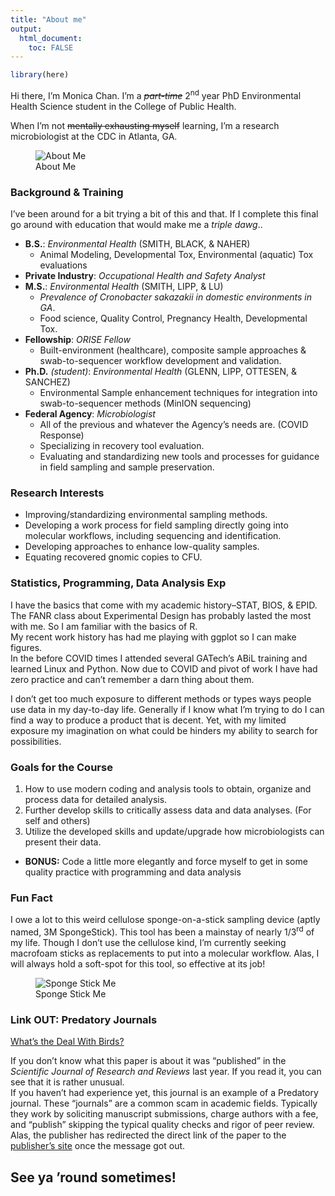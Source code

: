 ---
title: "About me"
output: 
  html_document:
    toc: FALSE
---
```{r include=FALSE}
library(here)
```

Hi there, I'm Monica Chan. I'm a ~~_part-time_~~ 2^nd^ year PhD Environmental Health Science student in the College of Public Health.

When I'm not ~~mentally exhausting myself~~ learning, I'm a research microbiologist at the CDC in Atlanta, GA.  

![About Me](./Photos/AboutMe.jpg)

### **Background & Training**
I've been around for a bit trying a bit of this and that. If I complete this final go around with education that would make me a _triple dawg_.. 

* **B.S.**: _Environmental Health_ (SMITH, BLACK, & NAHER)  
  - Animal Modeling, Developmental Tox, Environmental (aquatic) Tox evaluations
* **Private Industry**: _Occupational Health and Safety Analyst_
* **M.S.**: _Environmental Health_ (SMITH, LIPP, & LU)  
  - _Prevalence of _Cronobacter sakazakii_ in domestic environments in GA_.
  - Food science, Quality Control, Pregnancy Health, Developmental Tox.
* **Fellowship**: _ORISE Fellow_   
  - Built-environment (healthcare), composite sample approaches & swab-to-sequencer workflow development and validation.
* **Ph.D.** _(student)_: _Environmental Health_ (GLENN, LIPP, OTTESEN, & SANCHEZ)  
  - Environmental Sample enhancement techniques for integration into swab-to-sequencer methods (MinION sequencing)
* **Federal Agency**: _Microbiologist_
  - All of the previous and whatever the Agency's needs are. (COVID Response)
  - Specializing in recovery tool evaluation.
  - Evaluating and standardizing new tools and processes for guidance in  field sampling and sample preservation.


### **Research Interests**

* Improving/standardizing environmental sampling methods. 
* Developing a work process for field sampling directly going into molecular workflows, including sequencing and identification.
* Developing approaches to enhance low-quality samples.
* Equating recovered gnomic copies to CFU.


### **Statistics, Programming, Data Analysis Exp**

I have the basics that come with my academic history--STAT, BIOS, & EPID.  
The FANR class about Experimental Design has probably lasted the most with me. So I am familiar with the basics of R.  
My recent work history has had me playing with ggplot so I can make figures.  
In the before COVID times I attended several GATech's ABiL training and learned Linux and Python. Now due to COVID and pivot of work I have had zero practice and can't remember a darn thing about them.  

I don't get too much exposure to different methods or types ways people use data in my day-to-day life. Generally if I know what I'm trying to do I can find a way to produce a product that is decent. Yet, with my limited exposure my imagination on what could be hinders my ability to search for possibilities. 

### **Goals for the Course**

1. How to use modern coding and analysis tools to obtain, organize and process data for detailed analysis. 
2. Further develop skills to critically assess data and data analyses. (For self and others)
3. Utilize the developed skills and update/upgrade how microbiologists can present their data.
* **BONUS:** Code a little more elegantly and force myself to get in some quality practice with programming and data analysis


### **Fun Fact**

I owe a lot to this weird cellulose sponge-on-a-stick sampling device (aptly named, 3M SpongeStick). This tool has been a mainstay of nearly 1/3^rd^ of my life. Though I don't use the cellulose kind, I'm currently seeking macrofoam sticks as replacements to put into a molecular workflow. Alas, I will always hold a soft-spot for this tool, so effective at its job! 

![Sponge Stick Me](./Photos/SpongeMe.jpg)


### **Link OUT: Predatory Journals**

[What's the Deal With Birds?](http://www.chm.bris.ac.uk/sillymolecules/birds.pdf) 

If you don't know what this paper is about it was "published" in the _Scientific Journal of Research and Reviews_ last year. If you read it, you can see that it is rather unusual.  
If you haven't had experience yet, this journal is an example of a Predatory journal. These "journals" are a common scam in academic fields. Typically they work by soliciting manuscript submissions, charge authors with a fee, and "publish" skipping the typical quality checks and rigor of peer review. 
Alas, the publisher has redirected the direct link of the paper to the [publisher's site](http://irispublishers.com/sjrr/pdf/SJRR.MS.ID.000540.pdf) once the message got out.
<br>


## **See ya 'round sometimes!**
